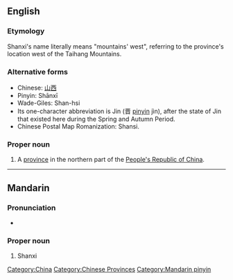 {{also|Shaanxi}}
==English==

===Etymology===
Shanxi's name literally means "mountains' west", referring to the province's location west of the Taihang Mountains.

===Alternative forms===

* Chinese: [[山西]]
* Pinyin: Shānxī
* Wade-Giles: Shan-hsi
* Its one-character abbreviation is Jin (晋 [[pinyin]] jìn), after the state of Jin that existed here during the Spring and Autumn Period.
* Chinese Postal Map Romanization: Shansi.

===Proper noun===
{{en-proper-noun}}
{{wikipedia}}

# A [[province]] in the northern part of the [[People's Republic of China]].

[[Category:China]]
[[Category:Chinese Provinces]]

----

==Mandarin==

===Pronunciation===
* {{audio|Zh-Shanxi.ogg|Audio}}

===Proper noun===
{{cmn-proper|p|pin=Shānxī|pint=shan1xi1}}

# Shanxi

[[Category:Mandarin pinyin]]